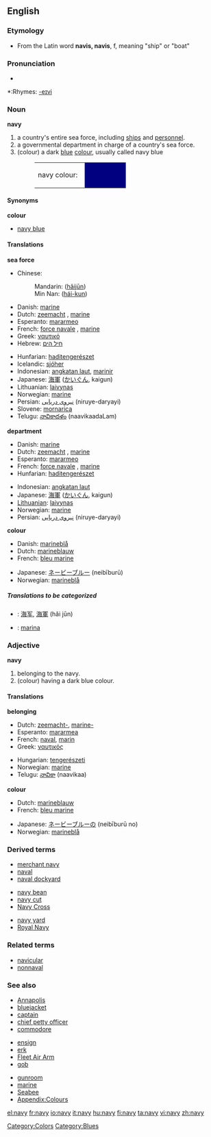 {{wikipedia}}
==English==

===Etymology===
*From the Latin word '''navis, navis''', f, meaning "ship" or "boat"

===Pronunciation===
*{{audio|en-us-navy.ogg|Audio (US)}}

*:Rhymes: [[Rhymes:English:-eɪvi|-eɪvi]]

===Noun===
'''navy'''

#a country's entire sea force, including [[ship]]s and [[personnel]].
#a governmental department in charge of a country's sea force.
#(colour) a dark [[blue]] [[color|colour]], usually called navy blue
#:<table><tr><td>navy colour: &nbsp;</td><td bgcolor="#000080" width="80">&nbsp; </td></tr></table>

====Synonyms====
'''colour'''
*[[navy blue]]

====Translations====
'''sea force'''
{{top}}
*Chinese:
*:Mandarin: {{zh-ts|海軍|海军}} ([[hǎijūn]])
*:Min Nan: {{zh-ts|海軍|海军}} ([[hái-kun]])
*Danish: [[marine]]
*Dutch: [[zeemacht]] {{f}}, [[marine]] {{f}}
*Esperanto: [[mararmeo]]
*French: [[force navale]] {{f}}, [[marine]] {{f}}
*Greek: [[ναυτικό]] {{n}}
*Hebrew: [[חיל הים]] {{m}}
{{mid}}
*Hunfarian: [[haditengerészet]]
*Icelandic: [[sjóher]] {{m}}
*Indonesian: [[angkatan laut]], [[marinir]]
*Japanese: [[海軍]] ([[かいぐん]], kaigun)
*Lithuanian: [[laivynas]] {{m}}
*Norwegian: [[marine]] {{m}}
*Persian: [[نیروی دریایی]]  (niruye-daryayi)
*Slovene: [[mornarica]] {{f}}
*Telugu: [[నావికాదళం]] (naavikaadaLam)
{{bottom}}

'''department'''
{{top}}
*Danish: [[marine]]
*Dutch: [[zeemacht]] {{f}}, [[marine]] {{f}}
*Esperanto: [[mararmeo]]
*French: [[force navale]] {{f}}, [[marine]] {{f}}
*Hunfarian: [[haditengerészet]]
{{mid}}
*Indonesian: [[angkatan laut]] 
*Japanese: [[海軍]] ([[かいぐん]], kaigun)
*[[Lithuanian]]: [[laivynas]] {{m}} 
*Norwegian: [[marine]] {{m}}
*Persian: [[نیروی دریایی]]  (niruye-daryayi) 
{{bottom}}

'''colour'''
{{top}}
*Danish: [[marineblå]]
*Dutch: [[marineblauw]] {{n}}
*French: [[bleu marine]] {{m}}
{{mid}}
*Japanese: [[ネービーブルー]] (neibīburū)
*Norwegian: [[marineblå]]
{{bottom}}

=====Translations to be categorized=====
{{checktrans}}
<!--Remove this section once all of the translations below have been moved into the tables above.-->
*{{ttbc|Chinese}}: [[海军]], [[海軍]] (hǎi jūn)
*{{ttbc|Spanish}}: [[marina]] {{f}}

===Adjective===
'''navy'''
#belonging to the navy.
#(colour) having a dark blue colour.

====Translations====
'''belonging'''
{{top}}
*Dutch: [[zeemacht-]], [[marine-]]
*Esperanto: [[mararmea]]
*French: [[naval]], [[marin]] 
*Greek: [[ναυτικός]]
{{mid}}
*Hungarian: [[tengerészeti]]
*Norwegian: [[marine]]
*Telugu: [[నావికా]] (naavikaa)
{{bottom}}

'''colour'''
{{top}}
*Dutch: [[marineblauw]]
*French: [[bleu marine]]
{{mid}}
*Japanese: [[ネービーブルー]]の (neibīburū no)
*Norwegian: [[marineblå]]
{{bottom}}

===Derived terms===
{{top3}}
*[[merchant navy]]
*[[naval]]
*[[naval dockyard]]
{{mid3}}
*[[navy bean]]
*[[navy cut]]
*[[Navy Cross]]
{{mid3}}
*[[navy yard]]
*[[Royal Navy]]
{{bottom}}

===Related terms===
*[[navicular]]
*[[nonnaval]]

===See also===
{{top3}}
*[[Annapolis]]
*[[bluejacket]]
*[[captain]]
*[[chief petty officer]]
*[[commodore]]
{{mid3}}
*[[ensign]]
*[[erk]]
*[[Fleet Air Arm]]
*[[gob]]
{{mid3}}
*[[gunroom]]
*[[marine]]
*[[Seabee]]
*[[Wiktionary_Appendix:Colours|Appendix:Colours]]
{{bottom}}

[[Category:Colors]]
[[Category:Blues]]

[[el:navy]]
[[fr:navy]]
[[io:navy]]
[[it:navy]]
[[hu:navy]]
[[fi:navy]]
[[ta:navy]]
[[vi:navy]]
[[zh:navy]]